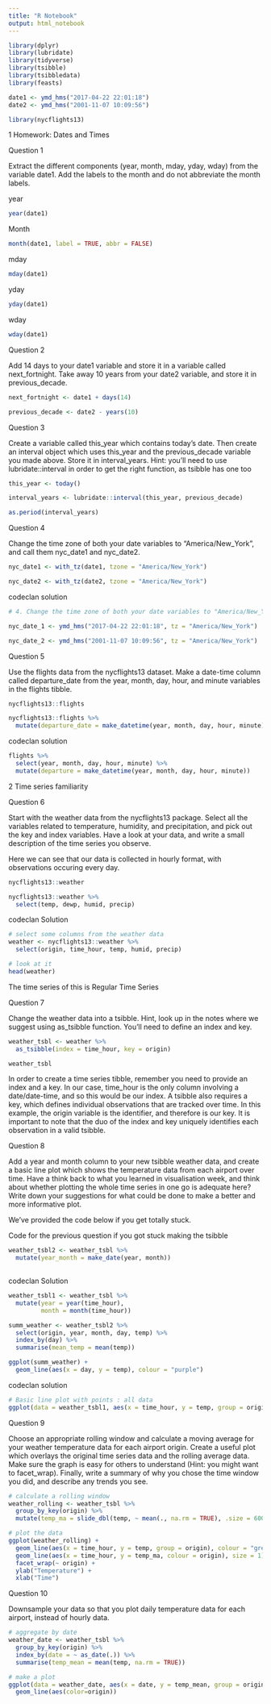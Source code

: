 ```yaml
---
title: "R Notebook"
output: html_notebook
---
```


```r
library(dplyr)
library(lubridate)
library(tidyverse)
library(tsibble)
library(tsibbledata)
library(feasts)

```

```r
date1 <- ymd_hms("2017-04-22 22:01:18")
date2 <- ymd_hms("2001-11-07 10:09:56")
```

```r

library(nycflights13)
```

1 Homework: Dates and Times

Question 1

Extract the different components (year, month, mday, yday, wday) from the variable date1. Add the labels to the month and do not abbreviate the month labels.

year

```r
year(date1)

```

Month

```r
month(date1, label = TRUE, abbr = FALSE)

```

mday

```r

mday(date1)

```

yday

```r
yday(date1)
```

wday

```r
wday(date1)

```


Question 2

Add 14 days to your date1 variable and store it in a variable called next_fortnight. Take away 10 years from your date2 variable, and store it in previous_decade.


```r
next_fortnight <- date1 + days(14)

previous_decade <- date2 - years(10)

```


Question 3

Create a variable called this_year which contains today’s date. Then create an interval object which uses this_year and the previous_decade variable you made above. Store it in interval_years. Hint: you’ll need to use lubridate::interval in order to get the right function, as tsibble has one too

```r
this_year <- today()

interval_years <- lubridate::interval(this_year, previous_decade)

as.period(interval_years)
```

Question 4

Change the time zone of both your date variables to “America/New_York”, and call them nyc_date1 and nyc_date2.

```r
nyc_date1 <- with_tz(date1, tzone = "America/New_York")

nyc_date2 <- with_tz(date2, tzone = "America/New_York")

```

codeclan solution

```r
# 4. Change the time zone of both your date variables to "America/New_York", and call them `nyc_date1` and `nyc_date2`. 

nyc_date_1 <- ymd_hms("2017-04-22 22:01:18", tz = "America/New_York")

nyc_date_2 <- ymd_hms("2001-11-07 10:09:56", tz = "America/New_York")

```


Question 5

Use the flights data from the nycflights13 dataset. Make a date-time column called departure_date from the year, month, day, hour, and minute variables in the flights tibble.


```r
nycflights13::flights

```

```r
nycflights13::flights %>%
  mutate(departure_date = make_datetime(year, month, day, hour, minute))

```

codeclan solution

```r
flights %>% 
  select(year, month, day, hour, minute) %>% 
  mutate(departure = make_datetime(year, month, day, hour, minute))

```

2 Time series familiarity

Question 6

Start with the weather data from the nycflights13 package. Select all the variables related to temperature, humidity, and precipitation, and pick out the key and index variables. Have a look at your data, and write a small description of the time series you observe.

Here we can see that our data is collected in hourly format, with observations occuring every day.

```r
nycflights13::weather

```

```r
nycflights13::weather %>%
  select(temp, dewp, humid, precip)

```

codeclan Solution

```r
# select some columns from the weather data 
weather <- nycflights13::weather %>% 
  select(origin, time_hour, temp, humid, precip)

# look at it 
head(weather)

```


The time series of this is Regular Time Series

Question 7

Change the weather data into a tsibble. Hint, look up in the notes where we suggest using as_tsibble function. You’ll need to define an index and key.



```r
weather_tsbl <- weather %>%
  as_tsibble(index = time_hour, key = origin)

weather_tsbl

```

In order to create a time series tibble, remember you need to provide an index and a key. In our case, time_hour is the only column involving a date/date-time, and so this would be our index. A tsibble also requires a key, which defines individual observations that are tracked over time. In this example, the origin variable is the identifier, and therefore is our key. It is important to note that the duo of the index and key uniquely identifies each observation in a valid tsibble.


Question 8

Add a year and month column to your new tsibble weather data, and create a basic line plot which shows the temperature data from each airport over time. Have a think back to what you learned in visualisation week, and think about whether plotting the whole time series in one go is adequate here? Write down your suggestions for what could be done to make a better and more informative plot.

We’ve provided the code below if you get totally stuck.

Code for the previous question if you got stuck making the tsibble


```r
weather_tsbl2 <- weather_tsbl %>%
  mutate(year_month = make_date(year, month))
  

```

codeclan Solution 

```r
weather_tsbl1 <- weather_tsbl %>% 
  mutate(year = year(time_hour),
         month = month(time_hour))


```


```r

summ_weather <- weather_tsbl2 %>% 
  select(origin, year, month, day, temp) %>%
  index_by(day) %>%
  summarise(mean_temp = mean(temp))

```

```r

ggplot(summ_weather) + 
  geom_line(aes(x = day, y = temp), colour = "purple")
```

codeclan solution
```r
# Basic line plot with points : all data 
ggplot(data = weather_tsbl1, aes(x = time_hour, y = temp, group = origin)) + geom_line(aes(color=origin))

```


Question 9

Choose an appropriate rolling window and calculate a moving average for your weather temperature data for each airport origin. Create a useful plot which overlays the original time series data and the rolling average data. Make sure the graph is easy for others to understand (Hint: you might want to facet_wrap). Finally, write a summary of why you chose the time window you did, and describe any trends you see.


```r
# calculate a rolling window 
weather_rolling <- weather_tsbl %>% 
  group_by_key(origin) %>% 
  mutate(temp_ma = slide_dbl(temp, ~ mean(., na.rm = TRUE), .size = 600))

```

```r
# plot the data 
ggplot(weather_rolling) + 
  geom_line(aes(x = time_hour, y = temp, group = origin), colour = "grey") + 
  geom_line(aes(x = time_hour, y = temp_ma, colour = origin), size = 1) + 
  facet_wrap(~ origin) + 
  ylab("Temperature") + 
  xlab("Time")

```


Question 10

Downsample your data so that you plot daily temperature data for each airport, instead of hourly data.


```r
# aggregate by date
weather_date <- weather_tsbl %>%
  group_by_key(origin) %>%
  index_by(date = ~ as_date(.)) %>%
  summarise(temp_mean = mean(temp, na.rm = TRUE))

# make a plot
ggplot(data = weather_date, aes(x = date, y = temp_mean, group = origin)) +
  geom_line(aes(color=origin))

```

